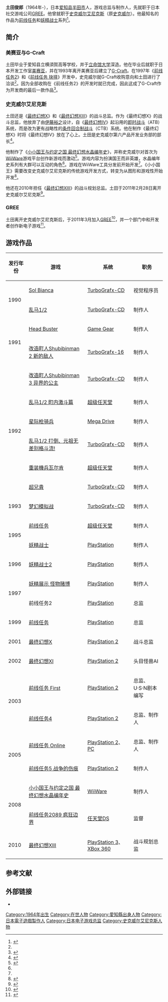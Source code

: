 {{NoteTA
| G1=Games
| G2=Square Enix
}}
{{Japanese|japanese=土田 俊郎|kana=つちだ としろう|romaji=Tsuchida Toshirō}}

'''土田俊郎'''（1964年-），日本[[爱知县|爱知县]][[半田市|半田市]]人，游戏总监与制作人，先就职于日本社交游戏公司[[GREE|GREE]]。他曾就职于[[史克威尔艾尼克斯|史克威尔艾尼克斯]]（原[[史克威尔|史克威尔]]）。他最知名的作品为[[前线任务|前线任务]]和[[妖精战士|妖精战士]]系列<ref name="worldhistorica">{{cite book|title=Front Mission World Historica - Report of Conflicts 1970-2121|editor=Dengeki PlayStation Editorial, LogicGate|publisher=MediaWorks|date=March 2007|isbn=4-8402-3663-1|language=ja|quote=}}</ref>。

== 简介 ==

=== 美赛亚与G-Craft ===

土田毕业于爱知县立横須賀高等学校，并于[[立命馆大学|立命馆大学]]深造。他在毕业后就职于日本开发工作室[[美赛亚|美赛亚]]，并在1993年离开美赛亚后建立了[[G-Craft|G-Craft]]。在1997年《[[前线任务2|前线任务2]]》和《[[前线任务_抉择|前线任务 抉择]]》开发中，史克威尔就G-Craft收购意向和土田进行了洽谈<ref name="worldhistorica" />。因为全部收购在《前线任务2》的开发时就已完成，因此这成了G-Craft作为开发商的最后一款作品<ref>{{cite journal|title=Dengeki GAMES February 2004 Special Edition, "100 Year History of Front Mission"|editor=Dengeki|publisher=MediaWorks|date=February 2004|language=ja|quote=}}</ref>。

=== 史克威尔艾尼克斯 ===

土田还是《[[最终幻想X|最终幻想X]]》和《[[最终幻想XIII|最终幻想XIII]]》的战斗总监。作为《最终幻想X》的战斗总监，他放弃了由[[伊藤裕之|伊藤裕之]]设计，自《[[最终幻想IV|最终幻想IV]]》起沿用的[[即时战斗|即时战斗]]（ATB）系统，而是改为更有战略性的[[条件回合制战斗|条件回合制战斗]]（CTB）系统。他在制作《最终幻想X》时将《最终幻想IV》放在了心上。土田是史克威尔第六产品开发业务部的部长<ref>{{cite web |author=Winkler, Chris |date=2003-09-20 |title=Square Enix Talks Current Status |url=http://www.rpgfan.com/news/2003/1934.html |publisher=RPGFan |accessdate=2013-12-07 |archive-date=2012-03-22 |archive-url=https://web.archive.org/web/20120322152544/http://www.rpgfan.com/news/2003/1934.html |dead-url=no }}</ref>。

他制作了《[[小小国王与约定之国_最终幻想水晶编年史|小小国王与约定之国 最终幻想水晶编年史]]》，并称史克威尔对首次为[[WiiWare|WiiWare]]游戏平台创作新游戏而激动<ref name="kings">{{cite web|url=http://www.ign.com/articles/2008/02/25/gdc-2008-my-life-as-a-king-interview|last=Hatfield|first=Daemon|title=GDC 2008: My Life as a King Interview|publisher=[[IGN|IGN]]|date=2008-02-25|accessdate=2013-02-28|archive-date=2014-02-22|archive-url=https://web.archive.org/web/20140222095110/http://www.ign.com/articles/2008/02/25/gdc-2008-my-life-as-a-king-interview|dead-url=no}}</ref>。游戏内容为扮演国王而非英雄，水晶编年史系列有大群可以互动的角色<ref name="kings" />。游戏在WiiWare工具分发前开始开发<ref name="kings" />。《小小国王》需要改变史克威尔艾尼克斯的传统游戏开发方式，转变为从图形和游戏性开始开发<ref name="ffii">{{cite web | author=Patrick Klepek | title=How 'Final Fantasy Crystal Chronicles: My Life as a King' Made Square Enix Stop Worrying and Learn to Love Being Different | date=2008-02-26 | url=http://m.mtv.com/blogs/multiplayer_post.rbml?id=2008/02/26/how-final-fantasy-crystal-chronicles-my-life-as-a-king-made-square-enix-stop-worrying-and-learn-to-love-being-different/&weburl=http%3A%2F%2Fmultiplayerblog.mtv.com%2F2008%2F02%2F26%2Fhow-final-fantasy-crystal-chronicles-my-life-as-a-king-made-square-enix-stop-worrying-and-learn-to-love-being-different%2F&alt=http%3A%2F%2Fm.mtv.com%2Fblogs%2Fmultiplayer.rbml&cid=300 | publisher=[[Mtv|Mtv]] | accessdate=2013-02-28 | deadurl=yes | archiveurl=https://archive.is/20130411095348/http://m.mtv.com/blogs/multiplayer_post.rbml?id=2008/02/26/how-final-fantasy-crystal-chronicles-my-life-as-a-king-made-square-enix-stop-worrying-and-learn-to-love-being-different/&weburl=http://multiplayerblog.mtv.com/2008/02/26/how-final-fantasy-crystal-chronicles-my-life-as-a-king-made-square-enix-stop-worrying-and-learn-to-love-being-different/&alt=http://m.mtv.com/blogs/multiplayer.rbml&cid=300 | archivedate=2013-04-11 }}</ref>。

他还在2010年担任《[[最终幻想XIII|最终幻想XIII]]》的战斗规划总监。土田于2011年2月28日离开史克威尔艾尼克斯<ref>{{cite web|url=http://blog.wirebot.com/2011/03/07/toshiro-tsuchida-leaves-square-enix/|last=Wu|first=Esther|title=Toshiro Tsuchida Leaves Square Enix|publisher=Wirebot|date=2011-03-07|accessdate=2011-04-19|deadurl=yes|archiveurl=https://web.archive.org/web/20110812164426/http://blog.wirebot.com/2011/03/07/toshiro-tsuchida-leaves-square-enix/|archivedate=2011-08-12}}</ref>。

=== GREE ===

土田离开史克威尔艾尼克斯后，于2011年3月加入[[GREE|GREE]]<ref>{{cite web|url=http://www.famitsu.com/news/201105/14043384.html|title=グリーで再始動した元・家庭用ゲーム制作のトップクリエイター・土田俊郎氏に聞く！|publisher=Famitsu|date=2011-05-14|accessdate=2014-01-06|archive-date=2019-06-07|archive-url=https://web.archive.org/web/20190607174929/https://www.famitsu.com/news/201105/14043384.html|dead-url=no}}</ref>，并一个部门中和开发者创作新电子游戏<ref>{{cite web|url=http://www.gamasutra.com/view/feature/134879/fighting_a_social_battle_toshiro_.php|author=Christian Nutt|title=Fighting A Social Battle: Toshiro Tsuchida Goes GREE|publisher=Gamasutra|date=2011-10-14|accessdate=2013-02-28|archive-date=2013-03-29|archive-url=https://web.archive.org/web/20130329060531/http://gamasutra.com/view/feature/134879/fighting_a_social_battle_toshiro_.php|dead-url=no}}</ref>。

== 游戏作品 ==

{| class="wikitable"
|-
! 发行年份 !! 游戏 !! 系统 !! 职务
|-
! rowspan="2"|1990
| [[Sol_Bianca|Sol Bianca]] || [[TurboGrafx|TurboGrafx-CD]] || 视觉程序员
|-
| [[乱马1/2|乱马1/2]] || [[TurboGrafx|TurboGrafx-CD]] || 制作人
|-
! rowspan="2"|1991
| [[Head_Buster|Head Buster]] || [[Game_Gear|Game Gear]] || 制作人
|-
| [[改造町人Shubibinman_2_新的敌人|改造町人Shubibinman 2 新的敌人]] || [[TurboGrafx|TurboGrafx-16]] || 制作人
|-
! rowspan="6"|1992
| [[改造町人Shubibinman_3_异界的公主|改造町人Shubibinman 3 异界的公主]] || [[TurboGrafx|TurboGrafx-CD]] || 制作人
|-
| [[乱马1/2_町内激斗篇|乱马1/2 町内激斗篇]] || [[超级任天堂|超级任天堂]] || 制作人
|-
| [[星际枪骑兵|星际枪骑兵]] || [[Mega_Drive|Mega Drive]] || 制作人
|-
| [[乱马1/2_打倒、元祖无差别格斗流!|乱马1/2 打倒、元祖无差别格斗流!]] || [[TurboGrafx|TurboGrafx-CD]] || 制作人
|-
| [[重装機兵瓦尔肯|重装機兵瓦尔肯]] || [[超级任天堂|超级任天堂]] || 制作人
|-
| [[超兄貴|超兄貴]] || [[TurboGrafx|TurboGrafx-CD]] || 制作人
|-
! 1993
| [[梦幻模拟战|梦幻模拟战]] || [[TurboGrafx|TurboGrafx-CD]] || 制作人
|-
! rowspan="2"|1995
| [[前线任务_(游戏)|前线任务]] || [[超级任天堂|超级任天堂]] || 制作人
|-
| [[妖精战士_(游戏)|妖精战士]] || [[PlayStation|PlayStation]] || 制作人
|-
! 1996
| [[妖精战士2|妖精战士2]] || [[PlayStation|PlayStation]] || 制作人
|-
! rowspan="2"|1997
| [[妖精战士|妖精展示 怪物赌博]] || [[PlayStation|PlayStation]] || 制作人
|-
| 前线任务2 || [[PlayStation|PlayStation]] || 总监
|-
! 1999
| [[前线任务|前线任务]] || [[PlayStation|PlayStation]] || 总监
|-
! 2001
| [[最终幻想X|最终幻想X]] || [[PlayStation_2|PlayStation 2]] || 战斗总监
|-
! 2002
| [[最终幻想XI|最终幻想XI]] || [[PlayStation_2|PlayStation 2]] || 头目怪兽AI
|-
! rowspan="2"|2003
| [[前线任务_(游戏)|前线任务 First]] || [[PlayStation_2|PlayStation 2]] || 总监、U·S·N剧本编写
|-
| [[前线任务4|前线任务4]] || [[PlayStation_2|PlayStation 2]] || 总监、制作人
|-
! rowspan="2"|2005
| [[前线任务_Online|前线任务 Online]] || [[PlayStation_2|PlayStation 2]]、[[个人电脑|PC]] || 总监、制作人
|-
| [[前线任务5_战争的伤痕|前线任务5 战争的伤痕]] || [[PlayStation_2|PlayStation 2]] || 制作人
|-
! rowspan="2"|2008
| [[小小国王与约定之国_最终幻想水晶编年史|小小国王与约定之国 最终幻想水晶编年史]] || [[WiiWare|WiiWare]] || 制作人
|-
| [[前线任务2089|前线任务2089 疯狂边界]] || [[任天堂DS|任天堂DS]] || 监督
|-
! 2010
| [[最终幻想XIII|最终幻想XIII]] || [[PlayStation_3|PlayStation 3]]、[[XBox_360|XBox 360]] || 战斗规划总监
|}

== 参考文献 ==
{{reflist}}

== 外部链接 ==

* {{IMDb name|1082562}}

{{DEFAULTSORT:Tsuchida Toshiro}}
[[Category:1964年出生|Category:1964年出生]]
[[Category:在世人物|Category:在世人物]]
[[Category:愛知縣出身人物|Category:愛知縣出身人物]]
[[Category:日本電子遊戲製作人|Category:日本電子遊戲製作人]]
[[Category:日本电子游戏总监|Category:日本电子游戏总监]]
[[Category:史克威尔艾尼克斯人物|Category:史克威尔艾尼克斯人物]]